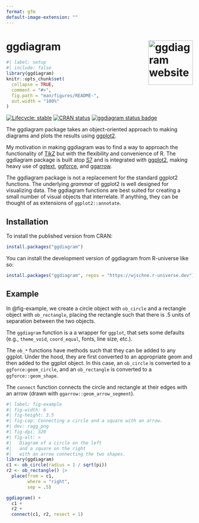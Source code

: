 ```yaml
---
format: gfm
default-image-extension: ""
---
```


# ggdiagram <a href="https://wjschne.github.io/ggdiagram/"><img src="man/figures/logo.png" align="right" height="120" alt="ggdiagram website" /></a>


```r
#| label: setup
#| include: false
library(ggdiagram)
knitr::opts_chunk$set(
  collapse = TRUE,
  comment = "#>",
  fig.path = "man/figures/README-",
  out.width = "100%"
)
```



<!-- badges: start -->
[![Lifecycle: stable](https://img.shields.io/badge/lifecycle-stable-brightgreen.svg)](https://lifecycle.r-lib.org/articles/stages.html#stable)
[![CRAN status](https://www.r-pkg.org/badges/version-last-release/ggdiagram)](https://CRAN.R-project.org/package=ggdiagram)
[![ggdiagram status badge](https://wjschne.r-universe.dev/ggdiagram/badges/version)](https://wjschne.r-universe.dev/ggdiagram)
<!-- badges: end -->

The ggdiagram package takes an object-oriented approach to making diagrams and plots the results using [ggplot2](https://ggplot2.tidyverse.org/).


My motivation in making ggdiagram was to find a way to approach the functionality of [TikZ](https://tikz.dev/) but with the flexibility and convenience of R. The ggdiagram package is built atop [S7](https://rconsortium.github.io/S7/) and is integrated with [ggplot2](https://ggplot2.tidyverse.org/), making heavy use of [ggtext](https://wilkelab.org/ggtext/), [ggforce](https://ggforce.data-imaginist.com/), and [ggarrow](https://teunbrand.github.io/ggarrow/).

The ggdiagram package is not a replacement for the standard ggplot2 functions. The underlying *grammar* of ggplot2 is well designed for visualizing data. The ggdiagram functions are best suited for creating a small number of visual objects that interrelate. If anything, they can be thought of as extensions of `ggplot2::annotate`.

## Installation

To install the published version from CRAN:

``` r
install.packages("ggdiagram")
```



You can install the development version of ggdiagram from R-universe like so:

``` r
install.packages("ggdiagram", repos = "https://wjschne.r-universe.dev")
```



## Example

In @fig-example, we create a circle object with `ob_circle` and a rectangle object with `ob_rectangle`, placing the rectangle such that there is .5 units of separation between the two objects. 

The `ggdiagram` function is a a wrapper for `ggplot`, that sets some defaults (e.g., `theme_void`, `coord_equal`, fonts, line size, etc.). 

The `ob_*` functions have methods such that they can be added to any ggplot. Under the hood, they are first converted to an appropriate geom and then added to the ggplot object. In this case, an `ob_circle` is converted to a `ggforce:geom_circle`, and an `ob_rectangle` is converted to a `ggforce::geom_shape`.

The `connect` function connects the circle and rectangle at their edges with an arrow (drawn with `ggarrow::geom_arrow_segment`).

```r
#| label: fig-example
#| fig-width: 6
#| fig-height: 3.5
#| fig-cap: Connecting a circle and a square with an arrow.
#| dev: ragg_png
#| fig-dpi: 320
#| fig-alt: >
#|   Diagram of a circle on the left 
#|   and a square on the right 
#|   with an arrow connecting the two shapes.
library(ggdiagram)
c1 <- ob_circle(radius = 1 / sqrt(pi)) 
r2 <- ob_rectangle() |>
  place(from = c1,
        where = "right", 
        sep = .5)

ggdiagram() +
  c1 +
  r2 +
  connect(c1, r2, resect = 1) 
```


